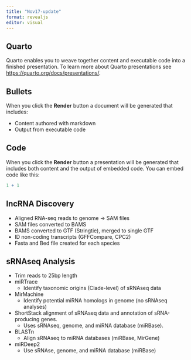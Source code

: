 ```yaml
---
title: "Nov17-update"
format: revealjs
editor: visual
---
```


## Quarto

Quarto enables you to weave together content and executable code into a finished presentation. To learn more about Quarto presentations see <https://quarto.org/docs/presentations/>.

## Bullets

When you click the **Render** button a document will be generated that includes:

-   Content authored with markdown
-   Output from executable code

## Code

When you click the **Render** button a presentation will be generated that includes both content and the output of embedded code. You can embed code like this:

```r
1 + 1
```

## lncRNA Discovery

- Aligned RNA-seq reads to genome -> SAM files
- SAM files converted to BAMS
- BAMS converted to GTF (Stringtie), merged to single GTF
- ID non-coding transcripts (GFFCompare, CPC2)
- Fasta and Bed file created for each species

## sRNAseq Analysis

- Trim reads to 25bp length
- miRTrace
  - Identify taxonomic origins (Clade-level) of sRNAseq data
- MirMachine
  - Identify potential miRNA homologs in genome (no sRNAseq analyses)
- ShortStack alignment of sRNAseq data and annotation of sRNA-producing genes.
  - Uses sRNAseq, genome, and miRNA database (miRBase).
- BLASTn
  - Align sRNAseq to miRNA databases (miRBase, MirGene)
- miRDeep2
  - Use sRNAse, genome, and miRNA database (miRBase)